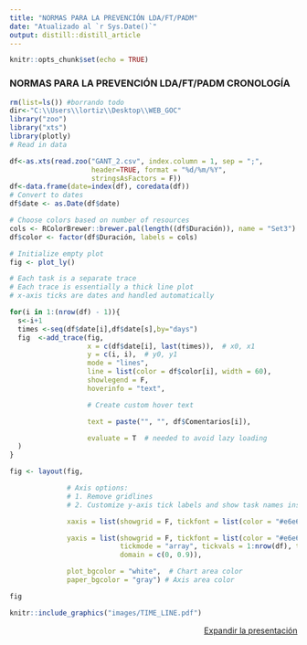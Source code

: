 ```yaml
---
title: "NORMAS PARA LA PREVENCIÓN LDA/FT/PADM"
date: "Atualizado al `r Sys.Date()`"
output: distill::distill_article
---
```


```r
knitr::opts_chunk$set(echo = TRUE)
```



### NORMAS PARA LA PREVENCIÓN LDA/FT/PADM CRONOLOGÍA


```r
rm(list=ls()) #borrando todo
dir<-"C:\\Users\\lortiz\\Desktop\\WEB_GOC"
library("zoo")
library("xts")
library(plotly)
# Read in data

df<-as.xts(read.zoo("GANT_2.csv", index.column = 1, sep = ";",
                    header=TRUE, format = "%d/%m/%Y",
                    stringsAsFactors = F))
df<-data.frame(date=index(df), coredata(df))
# Convert to dates
df$date <- as.Date(df$date)

# Choose colors based on number of resources
cols <- RColorBrewer::brewer.pal(length((df$Duración)), name = "Set3")
df$color <- factor(df$Duración, labels = cols)

# Initialize empty plot
fig <- plot_ly()

# Each task is a separate trace
# Each trace is essentially a thick line plot
# x-axis ticks are dates and handled automatically

for(i in 1:(nrow(df) - 1)){
  s<-i+1
  times <-seq(df$date[i],df$date[s],by="days")
  fig  <-add_trace(fig,
                   x = c(df$date[i], last(times)),  # x0, x1
                   y = c(i, i),  # y0, y1
                   mode = "lines",
                   line = list(color = df$color[i], width = 60),
                   showlegend = F,
                   hoverinfo = "text",

                   # Create custom hover text

                   text = paste("", "", df$Comentarios[i]),

                   evaluate = T  # needed to avoid lazy loading
  )
}

fig <- layout(fig,

              # Axis options:
              # 1. Remove gridlines
              # 2. Customize y-axis tick labels and show task names instead of numbers

              xaxis = list(showgrid = F, tickfont = list(color = "#e6e6e6")),

              yaxis = list(showgrid = F, tickfont = list(color = "#e6e6e6"),
                           tickmode = "array", tickvals = 1:nrow(df), ticktext = unique(df$Tareas),
                           domain = c(0, 0.9)),

              plot_bgcolor = "white",  # Chart area color
              paper_bgcolor = "gray") # Axis area color

```
```r
fig
```

```r
knitr::include_graphics("images/TIME_LINE.pdf")
```
<p style="text-align:right;">[<i class="fas fa-external-link-alt"></i>Expandir la presentación](https://ortiz-cevallos.github.io/NORMAS/TIME_LINE.pdf)</p>